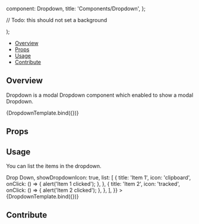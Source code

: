 
  component: Dropdown,
  title: 'Components/Dropdown',
};

<Meta
  title="Components/Dropdown"
  component={Dropdown}
/>

  // Todo: this should not set a background
  <div className="flex h-32">
    <Dropdown {...args} />
  </div>
);

<Heading
  title="Dropdown"
  componentRelativePath="Dropdown/Dropdown.tsx"
/>

- [Overview](#overview)
- [Props](#props)
- [Usage](#usage)
- [Contribute](#contribute)

## Overview

Dropdown is a modal Dropdown component which enabled to show a modal Dropdown.

<Canvas>
  <Story
    name="Overview"
    args={{ id: 'dropdown-d', list: [] }}
  >
    {DropdownTemplate.bind({})}
  </Story>
</Canvas>

## Props

<ArgsTable of={Dropdown} />

## Usage

You can list the items in the dropdown.

<Canvas>
  <Story
    name="List"
    args={{
      id: 'dropdown-1',
      children: <div className="text-black">Drop Down</div>,
      showDropdownIcon: true,
      list: [
        {
          title: 'Item 1',
          icon: 'clipboard',
          onClick: () => {
            alert('Item 1 clicked');
          },
        },
        {
          title: 'Item 2',
          icon: 'tracked',
          onClick: () => {
            alert('Item 2 clicked');
          },
        },
      ],
    }}
  >
    {DropdownTemplate.bind({})}
  </Story>
</Canvas>

## Contribute

<Footer componentRelativePath="Dropdown/__stories__/dropdown.stories.mdx" />
